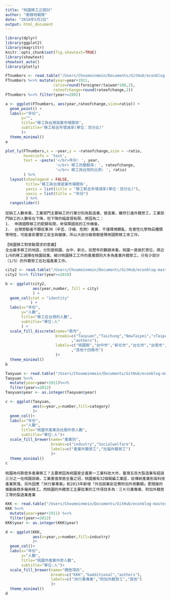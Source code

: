 ```yaml
---
title: "桃園移工之探討"
author: "衝鋒特戰隊"
date: "2018年5月2日"
output: html_document
---
```


```r
library(dplyr)
library(ggplot2)
library(magrittr)
knitr::opts_chunk$set(fig.showtext=TRUE)
library(showtext)
showtext_auto()
library(plotly)
```

```r
FTnumbers <- read.table("/Users/Choumeinmein/Documents/GitHub/econblog-master/86_106FTnumbers.csv", header = TRUE , sep = ",")
FTnumbers %<>% mutate(year=year+1911,
                     ratio=round(foreigner/taiwan*100,2),
                     rateofchange=round(rateofchange,2))
FTnumbers %<>% filter(year>=2002)
```

```r
a <- ggplot(FTnumbers, aes(year,rateofchange,size=ratio)) +
  geom_point() +
  labs(x="年份",
       y="",
       title="移工與台灣就業市場關係",
       subtitle="移工較去年增減率(單位：百分比)"
       )+
  theme_minimal()
a
```
```r
plot_ly(FTnumbers,x = ~year,y = ~rateofchange,size = ~ratio,
        hoverinfo = 'text',
        text = ~paste('</br>年份: ', year,
                      '</br> 移工的變動率: ', rateofchange,
                      '</br> 移工與台勞的比例: ', ratio)
        ) %>% 
  layout(showlegend = FALSE,
         title='移工與台灣就業市場關係',
         yaxis = list(title = "移工較去年增減率(單位：百分比)"),
         xaxis = list(title = "年份")
         ) %>%
  rangeslider()
```
```
從缺工人數來看，工業部門主要缺工的行業分別為製造業、營造業，雖然引進外籍勞工，工業部門缺工的人數有在下降，但下降的幅度很有限，原因為二：
1.	申請國際移工的配額有限，來保障國民的工作機會。
2.	台灣勞動者不願從事3K（辛苦、汙穢、危險）產業，不僅環境髒亂、危害性化學物品種類等特性，可能會影響勞工安全與健康，所以大部分廠商都是聘用國際移工來工作。
```
```
【桃園移工對勞動需求的意義】
全台最多移工的地區，分別是桃園、台中、新北，從歷年的數據來看，桃園一直居於首位，將近1/6的移工選擇在桃園就業。細分桃園移工工作的產業類別大多為產業外籍勞工，只有少部分（1/5）的外籍勞工在社福產業工作。
```
```r
city2 <- read.table("/Users/Choumeinmein/Documents/GitHub/econblog-master/90_106city2.csv", header = TRUE , sep = ",")
city2 %<>% filter(year>=2010)
```
```r
b <- ggplot(city2,
            aes(year,number, fill = city)
            ) +
  geom_col(stat = "identity"
           ) +
  labs(x="年份",
       y="人數",
       title="移工在台灣的人數",
       subtitle="單位:人"
       ) +
  scale_fill_discrete(name="縣市",
                      breaks=c("Taoyuan","Taichung","NewTaipei","cTaipei","cTainan","Kaohsiung"
                             ,"aothers"),
                      labels=c("桃園縣","台中市","新北市","台北市","台南市","高雄市"
                             ,"其他十四縣市")
                      )+
  theme_minimal()
b
```
```r
Taoyuan <- read.table("/Users/Choumeinmein/Documents/GitHub/econblog-master/Taoyuan.csv", header = TRUE , sep = ",")
Taoyuan %<>%
  mutate(year=year+1911)%<>%
  filter(year>=2012)
Taoyuan$year <- as.integer(Taoyuan$year)
```
```r
c <- ggplot(Taoyuan,
            aes(x=year,y=number,fill=category)
            )+
  geom_col()+
  labs(x="年份",
       y="人數",
       title="桃園市產業及社服外勞人數",
       subtitle="單位:人")+
  scale_fill_brewer(name="產業別",
                    breaks=c("industry","Socialwelfare"),
                    labels=c("產業外籍勞工","社福外籍勞工")
                    )+
  theme_minimal()
c
```
```
桃園為何那麼多產業移工？主要原因為桃園是全臺第一工業科技大市，臺灣五百大製造業有超過三分之一在桃園設廠，工業產值常居全臺之冠，桃園擁有32個報編工業區，從傳統產業到高科技產業聚落。另外因應「3K行業專案」和2013年新增「外加就業安定費附加外勞數額」更間接的推動廠商多僱用移工。而桃園的外籍勞工主要從事的工作項目多為：三Ｋ行業專案、附加外籍勞工等的製造業產業
```
```r
KKK <- read.table("/Users/Choumeinmein/Documents/GitHub/econblog-master/90_106_3k.csv", header = TRUE , sep = ",")
KKK %<>%
  mutate(year=year+1911) %<>%
  filter(year>=2012)
KKK$year <- as.integer(KKK$year)
```
```r
d <- ggplot(KKK,
            aes(x=year,y=number,fill=industry)
            )+
  geom_col()+
  labs(x="年份",
       y="人數",
       title="桃園市產業外勞人數",
       subtitle="單位:人")+
  scale_fill_brewer(name="開放項目",
                    breaks=c("KKK","badditional","aothers"),
                    labels=c("3K行業專案","附加外籍勞工","其他")
                    )+
  theme_minimal()
d
```